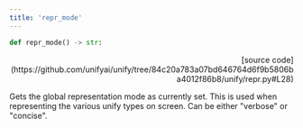 ```yaml
---
title: 'repr_mode'
---
```


```python
def repr_mode() -> str:
```

<p align="right">[source code](https://github.com/unifyai/unify/tree/84c20a783a07bd646764d6f9b5806ba4012f86b8/unify/repr.py#L28)</p>

Gets the global representation mode as currently set. This is used when representing
the various unify types on screen. Can be either "verbose" or "concise".